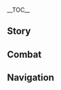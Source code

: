 {{CharacterTabs}}
{{LanguageTabs}}

__TOC__
==Story==
{{VO/Story
|character           = Xiangling
|language            = ko
|name                = 향릉

|vo_01_01_title      = 첫 만남…
|vo_01_01_subtitle   = Hello
|vo_01_01_file       = VO_{language}{character} Hello.ogg
|vo_01_01_tx         = 난 리월에서 온 요리사 향릉이야! 다양한… 다양한 요리가 내 특기지. 연습을 많이 했는데도 긴장되네, 헤헤
|vo_01_01_rm         = Nan Riworeseo on yorisa Hyangreung'iya! Dayanghan, dayanghan yo... yoriga nae teukgiji, yeonseubeul mani haetneundedo ginjangdoene, hehe
|vo_01_01_tl         = I'm a chef from Liyue, Xiangling! Various, various r... recipes are my specialty, I'm nervous even though I did many practices, hehe.

|vo_02_01_title      = 잡담・간식
|vo_02_01_subtitle   = Chat: Snacks
|vo_02_01_file       = VO_{language}{character} Chat - Snacks.ogg
|vo_02_01_tx         = 디저트 먹고 좀 쉴래? 파이어 슬라임 한 소쿠리 준비했다구~
|vo_02_01_rm         = Dijeoteu meokgo jom swillae? Paieo seullaim han sokuri junbihaetdagu~
|vo_02_01_tl         = Do you want to rest after eating some desert? I prepared one basket of pyro slimes~

|vo_02_02_title      = 잡담・화염 슬라임
|vo_02_02_subtitle   = Chat: Pyro Slime
|vo_02_02_file       = VO_{language}{character} Chat - Pyro Slime.ogg
|vo_02_02_tx         = 매운맛이 좋을까… 갈릭맛이 좋을까?
|vo_02_02_rm         = Maeunmasi joeulkka... gallikmasi joeulkka?
|vo_02_02_tl         = Would spicy taste be good... or garlic taste be good?

|vo_02_03_title      = 잡담・식자재 찾기
|vo_02_03_subtitle   = Chat: Looking for Food
|vo_02_03_file       = VO_{language}{character} Chat - Looking for Food.ogg
|vo_02_03_tx         = 심심하니 같이 식자재나 찾아보자!
|vo_02_03_rm         = simsimhani gachi sikjajaena chajaboja!
|vo_02_03_tl         = since I'm bored, let's find some food ingredients together!

|vo_03_01_title      = 비가 올 때・무드
|vo_03_01_subtitle   = When It Rains: Attitude
|vo_03_01_file       = VO_{language}{character} When It Rains - Attitude.ogg
|vo_03_01_tx         = 흐음, 난 비오는 날 별로 안 좋아해
|vo_03_01_rm         = Heueum, nan bioneun nal byeollo an joahae
|vo_03_01_tl         = Hmm, I don't like rainy days much.

|vo_03_02_title      = 비가 올 때・부주의
|vo_03_02_subtitle   = When It Rains: Negligence
|vo_03_02_file       = VO_{language}{character} When It Rains - Negligence.ogg
|vo_03_02_tx         = 가만… 널어놓은 옷이 있었나…
|vo_03_02_rm         = Gaman... neoreonoeun osi isseotna...
|vo_03_02_tl         = Wait... were there clothes I spread out...

|vo_03_03_title      = 비가 그친 후…
|vo_03_03_subtitle   = After the Rain
|vo_03_03_file       = VO_{language}{character} After the Rain.ogg
|vo_03_03_tx         = 가자 가자, 송이버섯 찾으러 가자
|vo_03_03_rm         = Gaja gaja, song'ibeoseot chajeureo gaja
|vo_03_03_tl         = Go go, let's go find pine mushrooms.

|vo_03_04_title      = 바람이 불 때…
|vo_03_04_subtitle   = When It's Windy
|vo_03_04_file       = VO_{language}{character} When It's Windy.ogg
|vo_03_04_tx         = 슬라임은 이런 날씨를 가장 좋아해. 그러니 이 틈에 왕창 잡자! 내가 슬라임 빙수 해줄게!
|vo_03_04_rm         = Seullaimeun ireon nalssireul gajang joahae. Geureoni i teume wangchang japja! Naega seullaim bingsu haejulge!
|vo_03_04_tl         = Slimes like this kind of weather the most. So let's capture a lot of them at this moment! I'll make you slime ice flakes!

|vo_04_01_title      = 아침 인사…
|vo_04_01_subtitle   = Good Morning
|vo_04_01_file       = VO_{language}{character} Good Morning.ogg
|vo_04_01_tx         = 마침 잘 왔어! 같이 식자재나 찾으러 갈래?
|vo_04_01_rm         = Machim jal wasseo! Gachi sikjajaena chajeureo gallae?
|vo_04_01_tl         = You're just in time! Do you want to go find some food ingredients?

|vo_04_02_title      = 점심 인사…
|vo_04_02_subtitle   = Good Afternoon
|vo_04_02_file       = VO_{language}{character} Good Afternoon.ogg
|vo_04_02_tx         = 점심 식사 준비됐어. 어서 와! 늦으면 없다구
|vo_04_02_rm         = <!--Jeomsimsiksa junbidwaesseo, eoseo wa! Ehyo... neujeumyeon eopdago-->
|vo_04_02_tl         = Lunch is ready, hurry up! Phew... there will be nothing if you're late.

|vo_04_03_title      = 저녁 인사…
|vo_04_03_subtitle   = Good Evening
|vo_04_03_file       = VO_{language}{character} Good Evening.ogg
|vo_04_03_tx         = 야식 먹게? 숯불 바위도마뱀구이를 만들고 있었어. 빤히 보지만 말고 어서 먹어봐!
|vo_04_03_rm         = <!--Yasik meokge? Sutbul bawidomabaemguireul mandeulgo isseosseo. Ei, ppanhi bojiman malgo eoseo meogeobwa!-->
|vo_04_03_tl         = You're going to have a late night snack? I was making charcoal-grilled rock lizard. Hey, don't just stare at it and try it!

|vo_04_04_title      = 굿나잇…
|vo_04_04_subtitle   = Good Night
|vo_04_04_file       = VO_{language}{character} Good Night.ogg
|vo_04_04_tx         = 너… 나 몰래 맛있는 음식 먹으려는 건 아니지? 아, 쉬고 있었구나…. 그럼 잘 자
|vo_04_04_rm         = <!--Neo... na mollae masinneun eumsik meogeuryeoneun geon aniji? A, swigo isseotguna... Hehe, geureom jal ja-->
|vo_04_04_tl         = You... you're not trying to eat delicious food without me knowing, are you? Oh, you were resting.... Hehe, good night, then.

|vo_05_01_title      = 향릉 자신에 대해…
|vo_05_01_subtitle   = About {character}
|vo_05_01_file       = VO_{language}{character} About {character}.ogg
|vo_05_01_tx         = 몬드성의 드래곤을 봤어? 얼마나 커? 와, 정말이야? 드래곤으로 스테이크를 만든다면&mdash;&mdash;얼마나 근사할까!
|vo_05_01_rm         = Mondeuseong-ui deuraegoneul bwasseo? Eolmana keo? Wa, jeongmariya? Deuraegoneuro seuteikeureul mandeundamyeon&mdash;eolmana geunsahalkka!
|vo_05_01_tl         = Have you seen the dragon of Mondstadt? How big is it? Wow, really? If I make a steak out of a dragon&mdash;how nice would it be!

|vo_06_01_title      = 우리에 대해・장점
|vo_06_01_subtitle   = About Us: Strengths
|vo_06_01_file       = VO_{language}{character} About Us - Strengths.ogg
|vo_06_01_tx         = 길찾기보다 요리를 훨씬 잘하지만… 에라, 모르겠다, 외출할 때 날 부르면 분명 문제없어!
|vo_06_01_rm         = Gilchatgiboda yorireul hwolssin jalhajiman... era, moreugetta. Oechulhal ttae nal bureumyeon bunmyeong munjeeopsseo!
|vo_06_01_tl         = I'm way better at cooking than pathfinding, but... eh, I don't know. If you call me when you go out, there will definitely be no problems!

|vo_06_02_title      = 우리에 대해・새로운 지식
|vo_06_02_subtitle   = About Us: New Knowledge
|vo_06_02_file       = VO_{language}{character} About Us - New Knowledge.ogg
|vo_06_02_tx         = 널 알고 나서부터 요리 외의 지식을 많이 알게 된 것 같아. 응? 음… 예를 들면 어떤 게 있냐고? 으… 음… 갑자기 물어보니까 생각이 잘 안 나네. 됐어 됐어, 나 원래 그런 거 잘 못 해. 그냥 새로운 요리나 좀 해줄게!
|vo_06_02_rm         = <!--Neol algonaseobuteo yori oeui jisigeul mani algedoen geot gata, eng? Eng?... Ige da museun jilmunirani? Eung... eung... gapjagi geureoke mureoboni saenggagi jal an nane, dwaesseo dwaesseo, na wonrae geureon geo jal motae, geunyang saeroun yorina jom haejulge!-->
|vo_06_02_tl         = I think I've learned a lot of knowledge other than cooking since I got to know you, huh? Huh?... What kind of question is this? Yeah... Yeah... I can't think of anything because you suddenly asked me like that, okay okay, I'm not good at those, I'll just cook you a new dish!

|vo_07_01_title      = 「신의 눈」에 대해…
|vo_07_01_subtitle   = About the [[Vision]]
|vo_07_01_file       = VO_{language}{character} About the Vision.ogg
|vo_07_01_tx         = 어떤 때라도 난 모든 사람이 좋아하는 요리를 만들 수 있어. 신도 이게 정확한 일인 걸 알고 계셔서 대사부께도 없는 신의 눈을 내게 주셨잖아…. 뭐라고 해야 하나. 아, 그래! 격려의 차원으로!
|vo_07_01_rm         = Eotteon ttaerado nan modeun sarami joahaneun yorireul mandeul su isseo. Sindo ige jeonghwakhan irin geol algo gyesyeoseo daesabukkedo eomneun Sin-ui Nuneul naege jusyeotjana... Mworago haeya hana. A, geurae! Gyeokryeo-ui chawoneuro!
|vo_07_01_tl         = Any time, I can make food everyone likes. God knows that this is the right thing, so they gave me a Vision that even my master doesn't have... What do I say. Ah, yes! As an encouragement!

|vo_07_02_title      = 하고 싶은 이야기…
|vo_07_02_subtitle   = Something to Share
|vo_07_02_file       = VO_{language}{character} Something to Share.ogg
|vo_07_02_tx         = 배탈이 났다면 네온플라워 차를 마시면 돼! 엥? 나도 그런 것쯤은 알고 있다구!
|vo_07_02_rm         = Baetari nattamyeon ne'onpeullaweo chareul masimyeon dwae! Eng? Nado geureon geotjjeumeun algo itdagu!
|vo_07_02_tl         = If you got a stomachache, you just have to drink Neonflower Tea! Eh? I do know those kinds of things!

|vo_07_03_title      = 흥미있는 일…
|vo_07_03_subtitle   = Interesting Things
|vo_07_03_file       = VO_{language}{character} Interesting Things.ogg
|vo_07_03_tx         = 나 양파 좋아해! …양파를 썰며 울지 않는 법을 수십 가지 시험해봤는, 하나도 안 통하더라. 하지만 그래도 양파가 너무 좋아!
|vo_07_03_rm         = Na yangpa joahae! ...Yangpareul sseolmyeo ulji anneun beobeul susip gaji siheomhaebwatneunde, hanado an tonghadeora. Hajiman geuraedo yangpaga neomu joa!
|vo_07_03_tl         = I like onions! ...I tested numerous ways not to cry while cutting onions, none of them worked. Though I love onions so much!

|vo_08_01_title      = 백출에 대해…
|vo_08_01_subtitle   = About [[Baizhu]]
|vo_08_01_file       = VO_{language}{character} About Baizhu.ogg
|vo_08_01_tx         = 안개꽃 향기가 나! 음~ 백 선생님 냄새, 백 선생님이 진찰하러 온 거야? 어디가 아픈 거야? 어지러워 아니면 위통? 목이 따끔거리니? 기력이 없어? 아… 아픈 게 아니구나, 다행이다. 아프면 백 선생님이 엄청나게 쓴 약을 지어주신다구
|vo_08_01_rm         = Angaekkot hyanggiga na! Eum~ Baek seonsaengnim naemsae, Baek seonsaengnimi jinchalhareo on geoya? Eodiga apeun geoya? Eojireowo animyeon witong? Mogi ttakkeumgeorini? Giryeogi eopsseo? A... apeun ge aniguna, dahaeng'ida. Apeumyeon Baek seonsaengnimi eomcheongnage sseun yageul jieojusindagu
|vo_08_01_tl         = It smells like Mist Flowers! Hmm~ the scent of Mr. Bai, did he come to examine you? Are you sick somewhere? Dizzy or stomachache? Does your throat itch? No energy? Ah... you're not sick, it's a relief. If you're sick, Mr. Bai will prepare very bitter medicine for you.

|vo_08_02_title      = 응광에 대해…
|vo_08_02_subtitle   = About [[Ningguang]]
|vo_08_02_file       = VO_{language}{character} About Ningguang.ogg
|vo_08_02_tx         = 방금 그분 「천권」님이네…. 흠, 이리 가까이 와봐, 좀 더! 천권님은 아주 무시무시한 분이야. 항구에서 일어나는 일은 전부 다 아셔. 그러니까 그분의 눈에 띄지 않게 조심해…
|vo_08_02_rm         = <!--O! Banggeum geubun Cheongwon nimine... Heum, iri gakkai wabwa, jom deo, Cheongwon imeun aju musimusihan buniya, hanggueseo ireonaneun ireun jeonbu da asyeo, geureonikka geubun-ui nune ttuiji anke josimhae...-->
|vo_08_02_tl         = Oh! The person just right there, it's the Tianquan... Hmm, come here closer, a bit more, the Tianquan is a very scary person, she knows everything happening in the harbor, so be careful not to be spotted by her...

|vo_08_03_title      = 호두에 대해…
|vo_08_03_subtitle   = About [[Hu Tao]]
|vo_08_03_file       = VO_{language}{character} About Hu Tao.ogg
|vo_08_03_tx         = 음, 너도 호두한테 당했어? 그 애는 항상 방심한 틈에 뒤로 숨어서 이렇게 갑자기 등을 때리지, 헤헤헤 웃으면서! 흥, 난 너무 마음이 넓어. 매번 그 아이가 주는 매화떡에 홀랑 넘어가 다 받아준다니까
|vo_08_03_rm         = <!--Eum, neodo hudohante danghaesseo? Geu aeneun hangsang bangsimhan teume dwiro sumeoseo ireoke gapjagi deung'eul ttaeriji, hehehe useumyeonseo, heung, na neomu maeumi neolbeo, maebeon geu aiga juneun maehwatteoge hollang neomeogaseo da badajujana-->
|vo_08_03_tl         = Hmm, you got tricked by Hu Tao as well? She always suddenly hits my back by hiding behind whenever I'm careless, smiling "Hehehe", hmph, I'm too big-hearted, I always let her do it because of the apricot rice cakes she gives me.

|vo_08_04_title      = 디오나에 대해…
|vo_08_04_subtitle   = About [[Diona]]
|vo_08_04_file       = VO_{language}{character} About Diona.ogg
|vo_08_04_tx         = 샘물 마을의 디오나! 아아, 디오나가 특별한 맛의 술을 만들 수 있다고 해서 일부러 찾아가 본 적이 있어! 술 만드는 비법을 요리에 접목할 수 있다면, 맛있는 요리를 만들어 낼 수 있을지도 몰라. 하지만, 그녀가 내게 준 맥주 중에 도마뱀 꼬리를 담그거나, 민들레술에 작은 훈제 생선을 넣거나한 비법으로 만든 술은… 맛이 별로였어. ㅠ ㅠ, 역시 믿을 건 자신뿐인 건가?
|vo_08_04_rm         = <!--Saemmul maeul-ui Diona! Aa, Dionaga teukbyeolhan masui sureul mandeul su itdago haeseo ilbureo chajaga bon jeokdo isseo! Sul mandeneun bibeobeul yorie jeopmokhal su itdamyeon, masitneun yorireul mandeureo naelsu isseuljido molla. Hajiman, geunyeoga naege jun maekjue domabaem kkorireul damgeugeona, mindeullesure jageun hunje saengseoneul neotgeona... han bibeobeuro mandeun sureun masi byeolloyeosseo... Yeoksi mideul geon jasinppunin geonga?-->
|vo_08_04_tl         = Diona from Springvale! Ah, I heard that Diona could make a drink of a special taste, so I went to meet her! If I can incorporate the secret of making alcohol into cooking, I may be able to make delicious dishes. But, either dipping the lizard's tail in the beer she gave me, or putting little smoked fish in Dandelion Wine... Those recipes for alcohol didn't taste good. I guess I'm the only one who I can trust?

|vo_08_05_title      = 북두에 대해…
|vo_08_05_subtitle   = About [[Beidou]]
|vo_08_05_file       = VO_{language}{character} About Beidou.ogg
|vo_08_05_tx         = 북두 언니는 사람이 정말 좋아! 언니를 따라 항해에 나가면 매번 신선한 식재료를 많이 잡을 수 있어! 문어발은 국을 끓일 때 가장 좋고, 해천청은 데친 후 고추로 잘 무쳐야 해. 헤헤, 북두 언니뿐만 아니라 「남십자」 선원들도 내가 만든 요리를 아주 좋아해
|vo_08_05_rm         = <!--Bukdu eonnineun sarami jeongmal joa! Eonnireul ttara hanghaee hagamyeon maebeon sinseonhan sikjaeryoreul mani jabeul su isseo! Muneobareun gugeun kkeuril ttae gajang joko, haecheoncheong'eun dechin hu gochuro jal muchyeoya hae. Bukdu eonnippunman anira, "Namsipja" seonwondeuldo naega mandeun yorireul aju joahae-->
|vo_08_05_tl         = Beidou is a really nice person! If I follow her on a voyage, I can catch a lot of fresh ingredients every time! Octopus feet are the best when making soup, and seaweed should be blanched and seasoned with red pepper. Not only Beidou, but "The Crux" crew love the food I cook as well.

|vo_08_06_title      = 종려에 대해…
|vo_08_06_subtitle   = About [[Zhongli]]
|vo_08_06_file       = VO_{language}{character} About Zhongli.ogg
|vo_08_06_tx         = 까다로운 손님도 많았지만, 맛에 일가견이 있고 또 한 마디로 정곡을 찌를 수 있는 사람은 정말 종려 선생님밖에 없어! 그날 내가 올린 첫 번째 요리는 「소금 두부」였는데, 한 입 먹어보더니 무슨 소금을 썼냐고 물었어. 그리고 「고운각 근해에서 정제한 해염을 써봐. 그 식감으로 두부는 더욱 신선한 맛을 낼 거야.」 그렇게 해봤는데 맛이 정말 많이 달라졌어. 어때, 그는 정말 대단하지?
|vo_08_06_rm         = <!--Kkadaroun sonnimdo manatjiman, mase ilgagyeoni itgo tto han madiro jeonggogeul jjireul su inneun sarameun jeongmal Jongryeo seonsaengnimbakke eopsseo! Geu nal naega ollin cheot beonjjae yorineun "Sogeum Dubu"yeotneunde, han ipman meogeotdeoni museun sogeumeul sseotnyago mureosseo, geurigo "Goungak geunhaeeseo jeongjehan haeyeomeul sseobwa, geu sikgameuro dubuneun deouk sinseonhan maseul nael geoya". Geureoke haebwatneunde masi jeongmal mani dallajyeosseo. Eottae, geuneun jeongmal daedanhaji!-->
|vo_08_06_tl         = There were many choosy customers, but there is only Mr. Zhongli who has a point in taste and also who can hit the mark with one sentence! The first dish I served that day was "Salt Tofu", he asked me which salt I used after having a bite, then said "Use purified sea salt near Guyun Stone Forest, the tofu will taste fresher with that texture". I followed it, and the taste really changed a lot. See, isn't he amazing!

|vo_08_07_title      = 중운에 대해…
|vo_08_07_subtitle   = About [[Chongyun]]
|vo_08_07_file       = VO_{language}{character} About Chongyun.ogg
|vo_08_07_tx         = 중운, 그는 항상 행추와 「만민당」에 밥 먹으러 오는데… 음, 아니, 행추에게 끌려온다고 할까? 하지만 중운은 뜨거운 음식을 먹지 않아. 뜨거운 음식이 상에 오를 때마다 행추는 공손하게 「잘 먹겠습니다」라고 말하고는 젓가락을 들어 요리의 맛에 대해 일일이 평가하기 시작하는데, 그의 칭찬을 듣고 나도 달려가서 먹어보고 싶을 정도라구! 네가 중운의 그 눈빛을 못 봐서 아쉽구나, 하하하. 꽤 재밌어, 그 둘은
|vo_08_07_rm         = <!--Jung'un, geuneun hangsang Haengchuwa "Manmindang"e bapmeogeuro oneunde... eum, ani, Haengchuege kkeullyeoondago halkka? Hajiman Jung'uneun tteugeoun eumsigeul meokji ana. Tteugeoun eumsigi sang'e oreul ttaemada Haengchuneun gongsonhage "Sillyehammida"rago malhagoneun, jeotgarageul deureo yori-ui mase daehae iriri pyeonggahagi sijakhaneunde, geu-ui chingchaneul deutgo nado dallyeogaseo meogeobogo sipeul jeongdoragu! Nega Jung'un-ui geu nunbicheul mot bwaseo aswipguna, hahaha. Kkwae jaemisseo, geu dureun-->
|vo_08_07_tl         = Chongyun, he always comes to "Wanmin Restaurant" to eat with Xingqiu... hmm, no, maybe being dragged by Xingqiu? But Chongyun doesn't eat hot food. Whenever hot food is served, Xingqiu always politely says "Excuse me", and raises his chopsticks to evaluate each flavor of the food, it's as if I want to eat it after listening to hiscompliments! It's a shame that you couldn't see that gaze of Chongyun, hahaha, the two are pretty much entertaining.

|vo_08_08_title      = 감우에 대해…
|vo_08_08_subtitle   = About [[Ganyu]]
|vo_08_08_file       = VO_{language}{character} About Ganyu.ogg
|vo_08_08_tx         = 감우? 음… 아아, 알겠다. 그 채식주의자 손님! 「만민당」에 왔던 적이 많진 않은데, 항상 구석에서 혼자 조용히 먹더라고. 혼자 외롭게 먹는 모습이 너무 불쌍해서 항상 음식을 좀 더 많이 퍼주는데, 그걸 전부 다 먹을 줄이야! 역시 사람은 외모로 판단하면 안 돼
|vo_08_08_rm         = Gamu? Eum... aa, algetta. Geu chaesikjuuija sonnim! "Manmindang"e watdeon jeogi manchin aneunde, hangsang guseogeseo honja joyonghi meokdeorago. Honja oeropge meokneun moseubi neomu bulssanghaeseo hangsang eumsigeul jom deo mani peojuneunde, geugeol jeonbu da meogeul juriya! Yeoksi sarameun oemoro pandanhamyeon an dwae
|vo_08_08_tl         = Ganyu? Hmm... ah, I know. That vegetarian customer! She hasn't visited "Wanmin Restaurant" much, but she always ate silently in the corner. I felt so sorry to see her eating alone, so I always gave her more food, but I didn't expect her to eat it all! You can't judge a person by their looks.

|vo_08_09_title      = 요요에 대해…
|vo_08_09_subtitle   = About [[Yaoyao]]
|vo_08_09_file       = VO_{language}{character} About Yaoyao.ogg
|vo_08_09_tx         = 헤헤, 요요는 내 자랑스러운 후배야! 근데 요즘엔 「만민당」에 놀러 오지 않네. 큰 사부님이 걱정하시는 모양이야…. 흥, 운래 문어를 생으로 먹으면 얼마나 맛있는데, 요요는 먹지도 못하게 하고 큰 사부님까지 불러서 날 혼나게 했어. 으… 어쩔 땐 누가 선배인지 모르겠다니까
|vo_08_09_rm         = <!--Hehe, Yoyoneun nae jarangseureoun hubaeya! Geunde yojeumen "Manmindang"e nolleo oji anne. Sabunimi geokjeonghasineun moyang'iya... Heung, unrae muneoreul saeng'euro meogeumyeon eolmana masinneunde, Yoyoneun meokjido motage hago sabunimkkaji bulleoseo nal honnage haesseo. Eu... eojjeol ttaen nuga seonbaeinji moreugettanikka-->
|vo_08_09_tl         = Hehe, Yaoyao is my junior I'm proud of! But she doesn't come around to "Wanmin Restaurant" these days. Master seems to be worried... Hmph, eating octopus from Sea of Clouds raw is very delicious, but Yaoyao didn't let me eat it and called Master so I got scolded. Hmph... sometimes, I don't know who is the senior.

|vo_08_10_title      = 신염에 대해…
|vo_08_10_subtitle   = About [[Xinyan]]
|vo_08_10_file       = VO_{language}{character} About Xinyan.ogg
|vo_08_10_tx         = 신염은 「만민당」에 야식을 먹으러 자주 와! 행추나 중운은 못 먹는 신제품을 신염은 주저하지 않고 먹어버린다니까…. 게다가 8할 이상의 확률로 맛있어해! 진짜 괜찮은 사람이야
|vo_08_10_rm         = Sinyeomeun "Manmindang"e yasigeul meogeureo jaju wa! Haengchuna Jung'uneun mot meokneun sinjepumeul Sinyeomeun jujeohaji anko meogeobeorindanikka... Gedaga palhal isang-ui hwakryullo masisseohae! Jinjja gwaenchaneun saramiya
|vo_08_10_tl         = Xinyan comes to have late night snacks at "Wanmin Restaurant" often! She eats new food that Xingqiu or Chongyun cannot eat without hesitating... And she thinks they're delicious more than 80% of the time! She's a really good person.

|vo_08_11_title      = 야란에 대해…
|vo_08_11_subtitle   = About [[Yelan]]
|vo_08_11_friendship = 4
|vo_08_11_file       = VO_{language}{character} About Yelan.ogg
|vo_08_11_tx         = 야란 언니? 당연히 기억하지. 처음 만났을 때 담백한 요리를 좋아할 거라고 생각했는데, 지금까지 내가 본 손님 중에서 매운 걸 제일 잘 먹는 사람이었어! 요리의 매운맛이 부족하다면서 절운고추를 그냥 씹어먹더라니까! 진짜 대단해
|vo_08_11_rm         = Yaran eonni? Dang'yeonhi gieokhaji. Cheoeum mannasseul ttae dambaekham yorireul joahal georago saenggakhaenneunde, jigeumkkaji naega bon sonnim jung'eseo maeun geol jeil jal meokneun saramieosseo! Yori-ui maeunmasi bujokhadamyeonseo jeorungochureul geunyang ssibeomeokdeoranikka! Jinjja daedanhae
|vo_08_11_tl         = Yelan? I definitely remember. I thought she would like plain food when I first met her, but she was a person who ate spicy food the best in between my customers! She just chewed Jueyun Chili saying the spicy taste of the food wasn't enough! How amazing.

|vo_09_01_title      = 향릉에 대해 알기・첫 번째
|vo_09_01_subtitle   = More About {character}: I
|vo_09_01_file       = VO_{language}{character} More About {character} - 01.ogg
|vo_09_01_tx         = 비둘기꼬치 좀 먹을래? 먹어봐~ 나만의 비법으로 만들어서 다른 집과는 완전히 달라!
|vo_09_01_rm         = Bidulgikkochi jom meogeullae? Meogeobwa~ Naman-ui bibeobeuro mandeureoseo dareun jipgwaneun wanjeonhi dalla!
|vo_09_01_tl         = Do you want some pigeon skewers? Try it~ It's completely different from other restaurants because it's my secret recipe!

|vo_09_02_title      = 향릉에 대해 알기・두 번째
|vo_09_02_subtitle   = More About {character}: II
|vo_09_02_file       = VO_{language}{character} More About {character} - 02.ogg
|vo_09_02_tx         = 사부님이 가르쳐주신 창법인데, 대단하지? 배우고 싶으면 알려줄게! 하지만 그것보다… 요리를 배운다면 좋을 텐데! 내 스킬과 레시피는 널리 전파할 가치가 있다고!
|vo_09_02_rm         = <!--Sabunimi gareuchyeojusin changbeobinde, daedanhaji? Baeugo sipeumyeon allyeojulge! Hajiman geugeotboda... yorireul baeundamyeon joeul tende! Nae seukilgwa resipineun neolli jeonpadoel gachiga itdago!-->
|vo_09_02_tl         = It's spearmanship master taught me, amazing, isn't it? If you want to learn it, I'll teach you! But, before that... it would be better if you had learned cooking! My skills and recipe have a value to be spread widely!

|vo_09_03_title      = 향릉에 대해 알기・세 번째
|vo_09_03_subtitle   = More About {character}: III
|vo_09_03_file       = VO_{language}{character} More About {character} - 03.ogg
|vo_09_03_tx         = 소원이 뭐냐고? 물론 새로운 요리 계보 개발이지! 리월 요리는 너무 제한적이야, 물론 매운맛이 가장 중요해! 지금 당장 누룽지 고추볶음을 만들어줄게!
|vo_09_03_rm         = Sowoni mwonyago? Mullon sareorun yori gyebo gaebariji! Riwol yorineun neomu jehanjeogiya, mullon maeunmasi gajang jung'yohae1 Jigeum dangjang nurungji gochubokkeumeul mandeureojulge!
|vo_09_03_tl         = What's my wish? It's definitely making a new cooking pedigree! Liyue food is too restrictive, of course, spicy taste is the most important! I'll make you scorched rice pepper fries right now!

|vo_09_04_title      = 향릉에 대해 알기・네 번째
|vo_09_04_subtitle   = More About {character}: IV
|vo_09_04_file       = VO_{language}{character} More About {character} - 04.ogg
|vo_09_04_tx         = 내 요리 솜씨에 껌뻑 죽겠지~? 내가 고심하여 개발한 새 요리&mdash;&mdash;무지개크리스탈 파이를 맛볼 때야. 자, 이 얇은 계란피로 싼 붉은색 다람쥐햄, 주황색 당근, 노란색 태양개구리고기, 녹색 통통 연꽃, 파란색 나비 날개… 어라? 먹기 싫어?
|vo_09_04_rm         = <!--Eum! Nae yori somssie kkeomppeok jukkejji~? Naega gosimhayeo gaebalhan sae yori&mdash;mujigaekeuriseutal paireul matbol ttaeya, ja, i yalbeun gyeranpiro ssan bulgeunsaek daramjwihaem, juhwangsaek danggeun, noransaek taeyanggaegurigogi, noksaek tongtong yeonkkot, paransaek nabi nalgae... Eora? Meokgi sireo?-->
|vo_09_04_tl         = Mhm! My cooking skills are killer, right? It's time to taste my elaborate new dish&mdash;rainbow crystal pie, now, this blood red squirrel ham wrapped in thin egg, orange carrot, yellow sun frog meat, green calla lilies, blue butterfly wings... What? You don't want to eat it?

|vo_09_05_title      = 향릉에 대해 알기・다섯 번째
|vo_09_05_subtitle   = More About {character}: V
|vo_09_05_file       = VO_{language}{character} More About {character} - 05.ogg
|vo_09_05_tx         = 최근에 골치 아픈 일이 있어. 분명 예전에는 푹 자면 좋아졌는데, 이건 내 스타일이 아니야. 안 되겠어! 아무래도 머리가 좋은 네가 생각해봐! 음… 네게 새로 개발한 요리를 맛보여주려고 했는데, 네가 먹고 배탈이 나면 속상할 것 같다는 생각이 자꾸 들어. 이, 이걸 어쩌면 좋을까?
|vo_09_05_rm         = <!--Jal moreugettan mariji... Bunmyeong yejeoneneun puk jamyeon joajyeonneunde, igeon nae seutairi aniya, an doegesseo! Amuraedo meoriga joeun nega saenggakhaebwa! Eum... nege saero gaebaran yorireul matboyeojuryeogo haneunde, nega meokgo baetari namyeon soksanghal geot gattaneun saenggagi jakku deureo. I, igeol eojjeomyeon joeulkka?-->
|vo_09_05_tl         = I don't know... I definitely used to sleep to get better, but this isn't my style, I can't! Think of yourself as a smart person! Um... I'm trying to make you taste the newly developed dish, but I keep thinking that I'll be upset if you get a stomachache after eating it. What should I do with this?

|vo_10_01_title      = 향릉의 취미…
|vo_10_01_subtitle   = {character}'s Hobbies
|vo_10_01_file       = VO_{language}{character} Hobbies.ogg
|vo_10_01_tx         = 잘 봐! 이렇게 기름을 달군 다음 수정 나비의 날개 비늘을 제거하고 솥에 넣어 튀겨…. 야, 가지 마, 진짜 맛있다구!
|vo_10_01_rm         = Jal bwa! Ireoke gireumeul dalgun sujeong nabi-ui nalgae bineureul jegeohago soche neoeo twigyeo... Ya, gaji ma, jinjja masittagu!
|vo_10_01_tl         = Look closely! Heat the oil like this, remove the scales of the crystalfly's wings, and fry them in a pot... Hey, don't go, it tastes really good

|vo_10_02_title      = 향릉의 고민…
|vo_10_02_subtitle   = {character}'s Troubles
|vo_10_02_file       = VO_{language}{character} Troubles.ogg
|vo_10_02_tx         = 우, 슬라임 버섯찜이 하나도 안 팔렸어, 비주얼이 별로인가? 맛은 죽여주는데…
|vo_10_02_rm         = U, seullaim beoseotjjimi hanado an pallyeosseo, bijueori byeolloinga? Maseun jugyeojuneunde...
|vo_10_02_tl         = No, the steamed slime mushrooms didn't sell at all, does it not look that good? The taste is amazing...

|vo_10_03_title      = 좋아하는 음식…
|vo_10_03_subtitle   = Favorite Food
|vo_10_03_file       = VO_{language}{character} Favorite Food.ogg
|vo_10_03_tx         = 좋아하는 음식? 물론 아직 무슨 맛일지 모를 새 요리지! 엥, 이런 대답이 영악한가? 음, 진심인데
|vo_10_03_rm         = <!--Joahaneun eumsik? He, mullon ajik museun masilji moreul sae yoriji! Eng, ireon daedabi yeong'akhanga? Eum, jinsiminde-->
|vo_10_03_tl         = Favorite food? Heh, of course, it's a new dish that I don't know what it tastes like yet! Eh, is this a clever answer? Well, I mean it.

|vo_10_04_title      = 싫어하는 음식…
|vo_10_04_subtitle   = Least Favorite Food
|vo_10_04_file       = VO_{language}{character} Least Favorite Food.ogg
|vo_10_04_tx         = 난 음식에 편견을 갖지 않아! 요리법이 맞지 않았을 뿐이지 불합격 음식은 없어!
|vo_10_04_rm         = Nam eumsige pyeongyeoneul gatji ana! Yoribeobi matji anasseul ppuniji bulhapgyeok eumsigeul eopsseo!
|vo_10_04_tl         = I have no prejudice against food! It's just that the recipe didn't fit, there no failed food!

<!-- Receiving a Gift -->
|vo_11_01_title      = 선물 획득・첫 번째
|vo_11_01_subtitle   = Receiving a Gift: I
|vo_11_01_file       = VO_{language}{character} Receiving a Gift - 01.ogg
|vo_11_01_tx         = 우와, 이게 바로… 「삐카」한 맛!
|vo_11_01_rm         = Uwa, ige baro... "Ppika"han mat!
|vo_11_01_tl         = Wow, this is... "Boom Shaka-laka"!

|vo_11_02_title      = 선물 획득・두 번째
|vo_11_02_subtitle   = Receiving a Gift: II
|vo_11_02_file       = VO_{language}{character} Receiving a Gift - 02.ogg
|vo_11_02_tx         = 응응, 너 요리에 일가견 있네. 다음엔 내 실력도 보여줄게
|vo_11_02_rm         = Eungeung, neo yorie ilgagyeon inne. Daeumen nae sillyeokdo boyeojulge
|vo_11_02_tl         = Mhm, you're good at cooking. Next time, I'll show you my skills, too.

|vo_11_03_title      = 선물 획득・세 번째
|vo_11_03_subtitle   = Receiving a Gift: III
|vo_11_03_file       = VO_{language}{character} Receiving a Gift - 03.ogg
|vo_11_03_tx         = 조리 방법의 문제인가? 어딘가 좀 이상한 것 같아…
|vo_11_03_rm         = Jori bangbeop-ui munjeinga? Eodinga jom isanghan geot gata...
|vo_11_03_tl         = Is it the problem of the cooking method? It seems weird somewhere...

|vo_12_01_title      = 생일…
|vo_12_01_subtitle   = Birthday
|vo_12_01_file       = VO_{language}{character} Birthday.ogg
|vo_12_01_tx         = 아, 여기 있었구나! 어서 와, 널 위해 한 상 차렸다구! 헤헤, 칭찬은 나중에 듣기로 하고 우선 먹어봐!
|vo_12_01_rm         = A, yeogi isseotguna! Eoseo wa, neol wihae han sang charyeotdagu! Hehe, chingchaneun najung'e deutgiro hago useon meogeobwa!
|vo_12_01_tl         = Ah, here you were! Come on, I made a feast for you! Hehe, compliments are for later, have a bite first!

|vo_13_01_title      = 돌파의 느낌・기
|vo_13_01_subtitle   = Feelings About Ascension: Intro
|vo_13_01_file       = VO_{language}{character} Feelings About Ascension -  01.ogg
|vo_13_01_tx         = 후아~! 상쾌해! 온몸에 힘이 넘쳐!
|vo_13_01_rm         = Hua~! Sangkwaehae! Onmome himi neomchyeo!
|vo_13_01_tl         = Hua~! I feel fresh! My body's full of strength!

|vo_13_02_title      = 돌파의 느낌・승
|vo_13_02_subtitle   = Feelings About Ascension: Building Up
|vo_13_02_file       = VO_{language}{character} Feelings About Ascension -  02.ogg
|vo_13_02_tx         = 헤이, 하! 좋아! 야생 동물을 일격에 기절시킬 수 있겠어…. 식자재의 신선도를 보장하지!
|vo_13_02_rm         = Hei, ha! Joa! Yasaeng dongmureul ilgyeoge gijeolsikil su itgesseo... Sikjajae-ui sinseondoreul bojanghaji!
|vo_13_02_tl         = Hey, ha! Great! I can knock a wild animal out with a single blow.... It guarantees the freshness of the ingredients!

|vo_13_03_title      = 돌파의 느낌・전
|vo_13_03_subtitle   = Feelings About Ascension: Climax
|vo_13_03_file       = VO_{language}{character} Feelings About Ascension -  03.ogg
|vo_13_03_tx         = 이런 힘이 있다면…드디어…. 안돼. 벌써 침이 고이잖아!
|vo_13_03_rm         = Ireon himi itdamyeon... deudieo... Andwae. Beolsseo chimi goijana!
|vo_13_03_tl         = If I have this power... finally... No. I'm already drooling!

|vo_13_04_title      = 돌파의 느낌・결
|vo_13_04_subtitle   = Feelings About Ascension: Conclusion
|vo_13_04_file       = VO_{language}{character} Feelings About Ascension -  04.ogg
|vo_13_04_tx         = 대사부께서 「100%의 요리를 만들려면 120%의 열정을 쏟아야 한다」고 하셨어. 난 알아! 오늘 여기까지 올 수 있었던 건 네가 120%의 열정으로 내 연습에 함께했기 때문이야. 응, 그럼 나도 더 큰… 더 큰 열정으로 네게 보답해야지!
|vo_13_04_rm         = Daesabukkeseo "Baekpeosenteu-ui yorireul mandeullyeomyeon baegisip'peosenteu-ui yeoljeong'eul ssodaya handa"go hasyeosseo. Nan ara! Oneul yeogikkaji ol su isseotdeon geon nega baegisip'peosenteu-ui yeoljeong'euro nae yeonseube hamkkehaetgi ttaemuniya. Eung, geureom nado deo keun... deo keun yeoljeong'euro nege bodapaeyaji!
|vo_13_04_tl         = Master said, "If you want to make a food of 100%, you have to devote 120% of your passion." I know! I was able to come this far today because you joined me in my practice with 120% passion. Yeah, well, I'll repay you with greater... greater passion!
}}

==Combat==
{{Combat VO
|character           = Xiangling
|language            = ko

|skill_1_tx          = 누룽지야, 불을 뿜어라!
|skill_1_tl          = Guoba, fume fire!
|skill_1_rm          = Nurungjiya, bureul ppumeora!
|skill_2_tx          = 뜨끈뜨끈하지
|skill_2_tl          = Piping hot, isn't it?
|skill_2_rm          = Tteukkeuntteukkeunhaji
|skill_3_tx          = 끓었네, 끓었어!
|skill_3_tl          = It's boiled!
|skill_3_rm          = Kkeureonne, kkeureosseo!

|burst_1_tx          = 으음… 합!
|burst_1_tl          = Hmm... hap!
|burst_1_rm          = Eueum... hap!
|burst_2_tx          = 말이 안 통하면 패버려~
|burst_2_tl          = If words don't work, just beat it up!
|burst_2_rm          = Mari an tonghamyeon paebeoryeo~
|burst_3_tx          = 사부의 창술을 감상하라고!
|burst_3_tl          = Take a look at master's spearmanship!
|burst_3_rm          = Sabu-ui changsureul gamsangharago!

|sprint-s_1_tx       = 달리기 시합하자!
|sprint-s_1_tl       = Let's have a running race!
|sprint-s_1_rm       = Dalligi sihapaja!
|sprint-s_2_file     = Sprint Start 02,Sprint Start 03,Sprint Start 04

|sprint-e_1_tx       = 하, 숨이 차네…
|sprint-e_1_tl       = Ha, I'm out of breath...
|sprint-e_1_rm       = Ha, sumi chane...

|glider_1_file       = Deploying Wind Glider 01,Deploying Wind Glider 02,Deploying Wind Glider 03

|chest_1_tx          = 새로운 식자재다!
|chest_1_tl          = A new cooking ingredient!
|chest_1_rm          = Saeroun sikjajaeda!
|chest_2_tx          = 풍년이야! 풍년!
|chest_2_tl          = It's a rich year! Rich year!
|chest_2_rm          = Pungnyeoniya! Pungnyeon!
|chest_3_tx          = 알뜰살뜰하게 사용할게!
|chest_3_tl          = I'll use it frugally!
|chest_3_rm          = Altteulsaltteulhage sayonghalge!

|low-hp_1_tx         = 오늘 식자재 무시무시하네
|low-hp_1_tl         = The ingredients today are scary.
|low-hp_1_rm         = Oneul sikjajae musimusihane
|low-hp_2_tx         = 아야, 아파아파…
|low-hp_2_tl         = Ow, it hurts...
|low-hp_2_rm         = Aya, apaapa...
|low-hp_3_tx         = 내가 엄청난 녀석을 건드린 건가?
|low-hp_3_tl         = Did I disturb something big?
|low-hp_3_rm         = Naega eomcheongnan nyeoseogeul geondeurin geonga?

|ally-low-hp_1_tx    = 서두르지 마, 잠시 쉬었다가 다시 붙을까?
|ally-low-hp_1_tl    = Don't hurry, shall we catch up after resting a bit?
|ally-low-hp_1_rm    = Seodureuji ma, jamsi swieottaga dasi buteulkka?
|ally-low-hp_2_tx    = 어서 돌아와!
|ally-low-hp_2_tl    = Come back as soon as possible!
|ally-low-hp_2_rm    = Eoseo dorawa!

|fallen_1_tx         = 망했다…
|fallen_1_tl         = I'm doomed...
|fallen_1_rm         = Manghaetta...
|fallen_2_tx         = 갑자기… 너무 목이 말라…
|fallen_2_tl         = Suddenly... I feel so thirsty...
|fallen_2_rm         = Gapjagi... neomu mogi malla...
|fallen_3_tx         = 네 발목을… 잡은 건 아니겠지…?
|fallen_3_tl         = I haven't seized... your ankle, right...?
|fallen_3_rm         = Ne balmogeul... jabeun geon anigejji...?

|hit-l_1_file        = Light Hit Taken 02
|hit-l_1_tx          = 때리지 마…
|hit-l_1_tl          = Don't hit me...
|hit-l_1_rm          = Ttaeriji ma...
|hit-l_2_file        = Light Hit Taken 01,Light Hit Taken 03,Light Hit Taken 04,Light Hit Taken 05,Light Hit Taken 06

|hit-h_1_tx          = 사람 살려, 식자재가 사람을 때리네!
|hit-h_1_tl          = Save me, an ingredient is hitting a person!
|hit-h_1_rm          = <!--Sallyeojwo, sikjajaega sarameul ttaerine!-->
|hit-h_2_tx          = 진짜 아파…
|hit-h_2_tl          = It really hurts...
|hit-h_2_rm          = Jinjja apa...
|hit-h_3_file        = Heavy Hit Taken 03,Heavy Hit Taken 04,Heavy Hit Taken 05,Heavy Hit Taken 06

|join_1_tx           = 조미료도 다 챙겼어!
|join_1_tl           = I packed all the seasonings too!
|join_1_rm           = Jomiryodo da chaenggyeosseo!
|join_2_tx           = 창은 갈아놨어!
|join_2_tl           = I sharpened my spear!
|join_2_rm           = Chang'eun garanwasseo!
|join_3_tx           = 더는 못 기다려!
|join_3_tl           = I can't wait anymore!
|join_3_rm           = Deoneun mot gidaryeo!

|idle_1_actual_tx    = {{tx}}
|idle_1_actual_tl    = 
|idle_1_actual_rm    = 
|idle_2_actual_tx    = {{tx}}
|idle_2_actual_tl    = 
|idle_2_actual_rm    = 

|atk-l_1_file        = Light Attack 01,Light Attack 02,Light Attack 03,Light Attack 04,Light Attack 05,Light Attack 06,Light Attack 07

|atk-m_1_file        = Mid Attack 01,Mid Attack 02

|atk-h_1_file        = Heavy Attack 01,Heavy Attack 02,Heavy Attack 03

|climb_1_file        = Climbing 01,Climbing 02,Climbing 03,Climbing 04,Climbing 05

|jump_1_file         = Jumping 01,Jumping 02,Jumping 03,Jumping 04,Jumping 05
}}

<!--
Copy paste the following line in any section that does not have any voice files, change the X for the section's title:
'''Xiangling does not feature any X Voice-Overs'''
-->

==Navigation==
{{Character Navbox|type=playable|link type=vo-ko}}